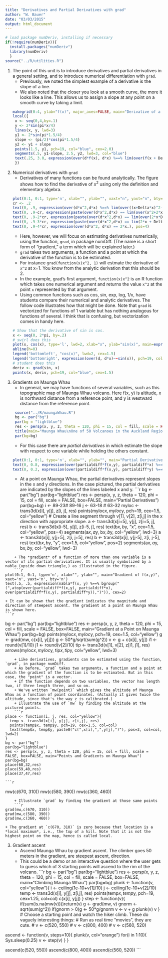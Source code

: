 ```yaml
---
title: "Derivatives and Partial Derivatives with grad"
author: "W. Bauer"
date: "03/03/2015"
output: html_document
---
```


```r
# load package numDeriv, installing if necessary
if(!require(numDeriv)){
  install.packages("numDeriv")
  library(numDeriv)
  }
source("../R/utilities.R")
```

1. The point of this unit is to introduce derivatives and partial derivatives in a general setting, and to introduce numerical differentiation with `grad`.
    + Previously, we noted the simplest example of a derivative is the slope of a line.
    + We also noted that the closer you look at a smooth curve, the more it looks like a line. This allows us to assign a slope at any point on a smooth curve by taking a limit.
    ```r
makegrid(0:4, ylab="f(x)", major_axes=FALSE, main="Derivative of a function of 1 variable", cex.lab=2)
local({
  x <- seq(0,4,by=.1)
  y <- 2*sin(pi*x/4)
  lines(x, y, lwd=3)
  y1 <- 2*sin(pi*1.5/4)
  slope <- (pi/2)*cos(pi*1.5/4)
  y2 <- y1 + slope
  points(1.5, y1, pch=19, col="blue", cex=2.0)
  segments(.5, y1-slope, 2.5, y2, lwd=3, col="blue")
  text(.25, 3.0, expression(over(d*f(x), d*x) %==% lim(over(f(x + Delta*x) - f(x), Delta*x), Delta*x %->% 0)), pos=4)
  })
```

2. Numerical derivatives with `grad`
    + Derivatives of many functions can be found analytically. The figure shows how to find the derivative of $x^2$ using only the definition and elementary algebra.
    ```r
plot(0:1, 0:1, type='n', xlab="", ylab="", xaxt="n", yaxt="n", bty="n", main=expression(paste("The analytic derivation of ", over(d*x^2,d*x))))
cr <- .2
text(0, .9, expression(over(d*x^2,d*x) %==% lim(over((x+Delta*x)^2-x^2, Delta*x), Delta*x %->% 0)), pos=4)
text(0, .9-cr, expression(paste(over(d*x^2,d*x) == lim(over(x^2+2*x*Delta*x + Delta*x^2-x^2, Delta*x), Delta*x %->% 0), "    ( expanding ", (x+Delta*x)^2, " )")), pos=4)
text(0, .9-2*cr, expression(paste(over(d*x^2,d*x) == lim(over(2*x*Delta*x + Delta*x^2, Delta*x), Delta*x %->% 0),"  ( cancelling ", x^2 - x^2, " )")), pos=4)
text(0, .9-3*cr, expression(paste(over(d*x^2,d*x) == lim(2*x + Delta*x, Delta*x %->% 0), "    ( dividing out ", Delta*x, " )")), pos=4)
text(0, .9-4*cr, expression(over(d*x^2, d*x) == 2*x.), pos=4)
```
    + Here, however, we will focus on estimating derivatives numerically, using the function, `grad`, in package numDiff. (The name is a short form of "gradient," a term which will be explained later.)
    + `grad` takes two arguments, a function and a point at which the derivative of the function is to be estimated.
    + For instance `grad(function(x)x^2, 1)` will estmate the derivative of `x^2` at x=1. You know from the analytic derivation that this should be 2.
    + In the example, grad's first argument, `function(x)x^2` is an R function which takes one numerical argument and returns the value `x^2` at the point `x` represented by that argument.
    + Using common functions such as cos, sin, exp, log, 1/x, have students compare their numerical and analytic derivatives. The follow code illustrates how that might be done. Note that `grad` is vectorized for functions of 1 variable but has nothing analogous for functions of several. I think that is confusing, but vectorization comes in handy here.
    ```r
# Show that the derivative of sin is cos.
x <- seq(0, 2*pi, by=.2)
# swirl does this
plot(x, cos(x), type='l', lwd=2, xlab="x", ylab="sin(x)", main=expression(over(d, d*x)~~sin(x) == cos(x)))
abline(h=0)
legend('bottomleft', "cos(x)", lwd=2, cex=1.5)
legend('bottomright', expression(over(d, d*x)~~sin(x)), pch=19, col="blue", cex=1.5)
# student does this
deriv <- grad(sin, x)
points(x, deriv, pch=19, col="blue", cex=1.5)
```

2. Gradients on Maunga Whau
    + In general, we may have functions of several variables, such as this topographic map of Maunga Whau volcano. Here f(x, y) is altitude, x is northward distance from a reference point, and y is westward distance from the reference point.
    ```r
  source("../R/maungaWhau.R")
  bg <- par("bg")
  par(bg = "lightblue")
  res <- persp(x, y, z, theta = 120, phi = 15, col = fill, scale = FALSE, xlab="x (South to North)", ylab="y (East to West)", zlab = "f(x, y)")
  title(main="Maunga Whau\nOne of 50 Volcanoes in the Auckland Region.", font.main = 4)
  par(bg=bg)
```
    + For this case there are *partial derivatives* in which estimate the slope with respect to one variable while holding the others constant.
    ```r
plot(0:1, 0:1, type='n', xlab="", ylab="", main="Partial Derivatives", xaxt='n', yaxt='n', bty='n')
text(0, 0.8, expression(over(partialdiff*f(x,y), partialdiff*x) %==% lim(over(f(x + Delta*x, y) - f(x, y), Delta*x), Delta*x %->% 0)), pos=4, cex=1.5)
text(0, 0.2, expression(over(partialdiff*f(x,y), partialdiff*y) %==% lim(over(f(x, y + Delta*y) - f(x, y), Delta*y), Delta*y %->% 0)), pos=4, cex=1.5)
```
    + At a point on Maunga Whau, the partial derivatives represent slopes in the x and y directions. In the case pictured, the partial derivatives are indicated by the slopes of the lines labeled x and y.
    ```r
bg <- par("bg")
par(bg="lightblue")
res <- persp(x, y, z, theta = 120, phi = 15, col = fill, scale = FALSE, box=FALSE, main="Partial Derivatives")
par(bg=bg)
i <- 89-23# 89-16
j <- 63-18 # 63-32
myloc <- trans3d(x[i], y[j], z[i, j], res)
points(myloc$x, myloc$y, pch=19, cex=1.5, col="yellow")
# Create a line segment through v[1], v[2], z[i,j] in the x direction with appropriate slope.
a <- trans3d(x[i+5], y[j], z[i+5, j], res)
b <- trans3d(x[i-5], y[j], z[i-5, j], res)
text(b$x, b$y, "x", cex=1.5, col="yellow", pos=4)
segments(a$x, a$y, b$x, b$y, col="yellow", lwd=3)
a <- trans3d(x[i], y[j+5], z[i, j+5], res)
b <- trans3d(x[i], y[j-5], z[i, j-5], res)
text(b$x, b$y, "y", cex=1.5, col="yellow", pos=2)
segments(a$x, a$y, b$x, b$y, col="yellow", lwd=3)

```
    + The *gradient* of a function of more than one variable is a vector of its partial deriviatives. It is usually symbolized by a nabla (upside down triangle,) as illustrated in the figure.
    ```r
plot(0:1, 0:1, type='n', xlab="", ylab="", main="Gradient of f(x,y)", xaxt='n', yaxt='n', bty='n')
text(.5, .5, expression(nabla*f(x, y) %==% bgroup("(",atop(over(partialdiff*f(x,y), partialdiff*x), over(partialdiff*f(x,y), partialdiff*y)),")")), cex=2)
```
    + It can be shown that the gradient indicates the magnitude and direction of steepest ascent. The gradient at a point on Maunga Whau is shown here.
    ```r
bg <- par("bg")
par(bg="lightblue")
res <- persp(x, y, z, theta = 120, phi = 15, col = fill, scale = FALSE, box=FALSE, main="Gradient at a Point on Maunga Whau")
par(bg=bg)
points(myloc$x, myloc$y, pch=19, cex=1.5, col="yellow")
g <- grad(mw, c(x[i], y[j]))
g <- 50*g/sqrt(sum(g^2))
v <- g + c(x[i], y[j])
i1 <- round(v[1]/10)
j1 <- round(v[2]/10)
tip <- trans3d(v[1], v[2], z[i1, j1], res)
arrows(myloc$x, myloc$y, tip$x, tip$y, col="yellow", lwd=3)
```
    + Like derivatives, gradients can be estimated using the function, `grad`, in package numDiff.
    + As before, `grad` takes two arguments, a function and a point at which the gradient of the function is to be estimated. But in this case, the "point" is a vector.
    + If the function depends on two variables, the vector has length two, if three length three, and so on.
    + We've written `mw(point)` which gives the altitude of Maunga Whau as a function of point coordinates. (Actually it gives twice the altitude, since that's the way z is calibrated.)
    + Illustrate the use of `mw` by finding the altitude at the pictured points.
    ```r
place <- function(i, j, res, col="yellow"){
  temp <- trans3d(x[i], y[j], z[i,j], res)
  points(temp$x, temp$y, pch=19, cex=1.5, col=col)
  text(temp$x, temp$y, paste0("c(",x[i],",",y[j],")"), pos=3, col=col, lwd=2)
}
bg <- par("bg")
par(bg="lightblue")
res <- persp(x, y, z, theta = 120, phi = 15, col = fill, scale = FALSE, box=FALSE, main="Points and Gradients on Maunga Whau")
par(bg=bg)
place(68,32,res)
place(59,40,res)
place(37,47,res)
```
    
    ```r
mw(c(670, 310))
mw(c(580, 390))
mw(c(360, 460))
```
    + Illustrate `grad` by finding the gradient at those same points
    ```r
grad(mw,c(670, 310))
grad(mw,c(580, 390))
grad(mw,c(360, 460))
```
    + The gradient at `c(670, 310)` is zero because that location is a *local maximum*, i.e., the top of a hill. Note that it is not the highest point on the map, hence is called local.

3. Gradient ascent
    + Ascend Maunga Whau by gradient ascent. The climber goes 50 meters in the gradient, are steepest ascent, direction.
    + This could be a demo or an interactive question where the user gets to guess which of 3 starting points will ascend to the rim of the volcano.
    ```r
bg <- par("bg")
par(bg="lightblue")
res <- persp(x, y, z, theta = 120, phi = 15, col = fill, scale = FALSE, box=FALSE, main="Climbing Maunga Whau")
par(bg=bg)
plunk <- function(v, col="yellow"){
  i <- ceiling(1e-10+v[1]/10)
  j <- ceiling(1e-10+v[2]/10)
  temp <- trans3d(x[i], y[j], z[i,j], res)
  points(temp$x, temp$y, pch=19, cex=1.25, col=col)
  c(x[i], y[j])
}
step <- function(v){
  if(sum(is.na(mw(v))))return(v)
  g <- grad(mw, v)
  gnorm <- sqrt(sum(g^2))
  if(gnorm > 0)g <- 50*g/gnorm
  v <- v + g
  plunk(v)
  v
}
# Choose a starting point and watch the hiker climb. These do vaguely interesting things:
# Run as real time "movies", they are cute. 
# v <- c(520, 550) 
# v <- c(800, 400)
# v <- c(560, 520)

ascend <- function(v, steps=10){
  plunk(v, col="orange")
  for(i in 1:10){
    Sys.sleep(0.25)
    v <- step(v)
  }
}

ascend(c(520, 550))
ascend(c(800, 400))
ascend(c(560, 520))
```
